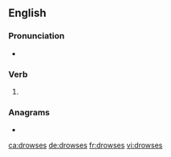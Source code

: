 ==English==

===Pronunciation===
* {{IPA|/ˈdɹaʊzɪz/|lang=en}}

===Verb===
{{head|en|verb form}}

# {{en-third-person singular of|drowse}}

===Anagrams===
* {{l|en|dowsers}}

[[ca:drowses]]
[[de:drowses]]
[[fr:drowses]]
[[vi:drowses]]